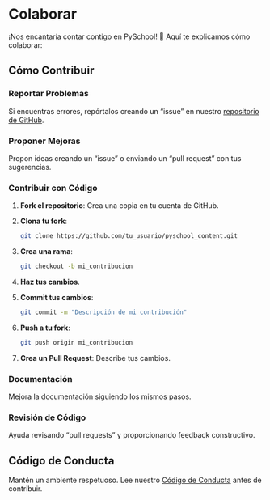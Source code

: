# Colaborar

¡Nos encantaría contar contigo en PySchool! 🎉 Aquí te explicamos cómo colaborar:

## Cómo Contribuir

### Reportar Problemas

Si encuentras errores, repórtalos creando un "issue" en nuestro [repositorio de GitHub](https://github.com/fralfaro/pyschool_content/issues).

### Proponer Mejoras

Propon ideas creando un "issue" o enviando un "pull request" con tus sugerencias.

### Contribuir con Código

1. **Fork el repositorio**: Crea una copia en tu cuenta de GitHub.
2. **Clona tu fork**:
   ```bash
   git clone https://github.com/tu_usuario/pyschool_content.git
   ```
3. **Crea una rama**:
   ```bash
   git checkout -b mi_contribucion
   ```
4. **Haz tus cambios**.
5. **Commit tus cambios**:
   ```bash
   git commit -m "Descripción de mi contribución"
   ```
6. **Push a tu fork**:
   ```bash
   git push origin mi_contribucion
   ```
7. **Crea un Pull Request**: Describe tus cambios.

### Documentación

Mejora la documentación siguiendo los mismos pasos.

### Revisión de Código

Ayuda revisando "pull requests" y proporcionando feedback constructivo.

## Código de Conducta

Mantén un ambiente respetuoso. Lee nuestro [Código de Conducta](https://github.com/fralfaro/pyschool_content/blob/main/CODE_OF_CONDUCT.md) antes de contribuir.